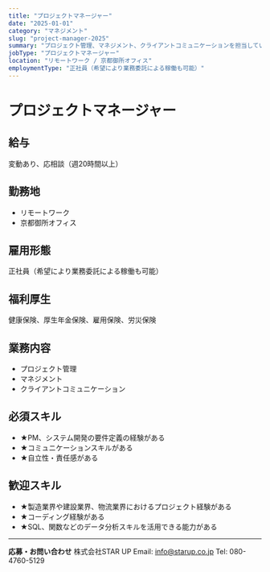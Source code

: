 ```yaml
---
title: "プロジェクトマネージャー"
date: "2025-01-01"
category: "マネジメント"
slug: "project-manager-2025"
summary: "プロジェクト管理、マネジメント、クライアントコミュニケーションを担当していただきます。"
jobType: "プロジェクトマネージャー"
location: "リモートワーク / 京都御所オフィス"
employmentType: "正社員（希望により業務委託による稼働も可能）"
---
```


# プロジェクトマネージャー

## 給与

変動あり、応相談（週20時間以上）

## 勤務地

- リモートワーク
- 京都御所オフィス

## 雇用形態

正社員（希望により業務委託による稼働も可能）

## 福利厚生

健康保険、厚生年金保険、雇用保険、労災保険

## 業務内容

- プロジェクト管理
- マネジメント
- クライアントコミュニケーション

## 必須スキル

- ★PM、システム開発の要件定義の経験がある
- ★コミュニケーションスキルがある
- ★自立性・責任感がある

## 歓迎スキル

- ★製造業界や建設業界、物流業界におけるプロジェクト経験がある
- ★コーディング経験がある
- ★SQL、関数などのデータ分析スキルを活用できる能力がある

---

**応募・お問い合わせ**
株式会社STAR UP
Email: info@starup.co.jp
Tel: 080-4760-5129
